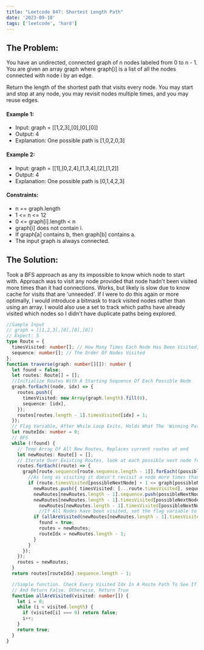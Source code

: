 ```yaml
---
title: "Leetcode 847: Shortest Length Path"
date: '2023-09-18'
tags: ['leetcode', 'hard']
---
```


## The Problem:

You have an undirected, connected graph of n nodes labeled from 0 to n - 1. You are given an array graph where graph[i] is a list of all the nodes connected with node i by an edge.

Return the length of the shortest path that visits every node. You may start and stop at any node, you may revisit nodes multiple times, and you may reuse edges.

#### Example 1:
- Input: graph = [[1,2,3],[0],[0],[0]]
- Output: 4
- Explanation: One possible path is [1,0,2,0,3]

#### Example 2:
- Input: graph = [[1],[0,2,4],[1,3,4],[2],[1,2]]
- Output: 4
- Explanation: One possible path is [0,1,4,2,3] 

#### Constraints:
- n == graph.length
- 1 \<= n \<= 12
- 0 \<= graph[i].length \< n
- graph[i] does not contain i.
- If graph[a] contains b, then graph[b] contains a.
- The input graph is always connected.

## The Solution: 

Took a BFS approach as any its impossible to know which node to start with. Approach was to visit any node provided that node hadn't been visited more times than it had connections. Works, but likely is slow due to know cache for visits that are 'unneeded'. If I were to do this again or more optimally, I would introduce a bitmask to track visited nodes rather than using an array. I would also use a set to track which paths have already visited which nodes so I didn't have duplicate paths being explored.

```ts
//Sample Input
// graph = [[1,2,3],[0],[0],[0]]
// Expect: 5
type Route = {
  timesVisited: number[]; // How Many Times Each Node Has Been Visited, Heuristic To Prevent Visiting A Node More Times Than It Has Possible Paths
  sequence: number[]; // The Order Of Nodes Visited
};
function traverse(graph: number[][]): number {
  let found = false;
  let routes: Route[] = [];
  //Initialize Routes With A Starting Sequence Of Each Possible Node
  graph.forEach((node, idx) => {
    routes.push({
      timesVisited: new Array(graph.length).fill(0),
      sequence: [idx],
    });
    routes[routes.length - 1].timesVisited[idx] = 1;
  });
  // Flag Variable, After While Loop Exits, Holds What The 'Winning Path' was
  let routeIdx: number = 0;
  // BFS
  while (!found) {
    // Temp Array Of All New Routes, Replaces current routes at end
    let newRoutes: Route[] = [];
    // Iterate Over Existing Routes, look at each possible next node from current position
    routes.forEach((route) => {
      graph[route.sequence[route.sequence.length - 1]].forEach((possibleNextNode) => {
        //As long as visiting it doesn't revisit a node more times than it has paths, add it to newRoutes
        if (route.timesVisited[possibleNextNode] + 1 <= graph[possibleNextNode].length && !found) {
          newRoutes.push({ timesVisited: [...route.timesVisited], sequence: [...route.sequence] });
          newRoutes[newRoutes.length - 1].sequence.push(possibleNextNode);
          newRoutes[newRoutes.length - 1].timesVisited[possibleNextNode] =
            newRoutes[newRoutes.length - 1].timesVisited[possibleNextNode] + 1;
            //If All Nodes have been visited, set the flag variable to the winning route, exit
          if (allAreVisited(newRoutes[newRoutes.length - 1].timesVisited)) {
            found = true;
            routes = newRoutes;
            routeIdx = newRoutes.length - 1;
          }
        }
      });
    });
    routes = newRoutes;
  }
  return routes[routeIdx].sequence.length - 1;

  //Simple function. Check Every Visited Idx In A Route Path To See If We've Been There. If We Reach Any Node We Haven't Been To, We Can Leave Early
  // And Return False. Otherwise, Return True
  function allAreVisited(visited: number[]) {
    let i = 0;
    while (i < visited.length) {
      if (visited[i] === 0) return false;
      i++;
    }
    return true;
  }
}

```